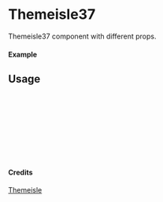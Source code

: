 
<Meta of={Themeisle37} title="Themeisle/Themeisle37" />

# Themeisle37

Themeisle37 component with different props.

#### Example

<Canvas of={Themeisle37.Primary} />

## Usage

```ts
import { Themeisle37 } from "yadl-ui";

const Example = () => {
  return (
      <Themeisle37 />
  );
};

export default Example;
```

#### Credits
[Themeisle](https://themeisle.com/illustrations/)
